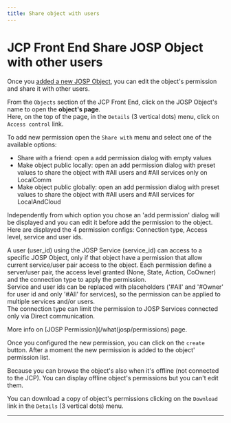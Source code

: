 ```yaml
---
title: Share object with users
---
```

# JCP Front End Share JOSP Object with other users


Once you [added a new JOSP Object](register_a_josp_object), you can edit the object's permission and share it with other users.

From the ```Objects``` section of the JCP Front End, click on the JOSP Object's name to open the **object's page**.<br/>
Here, on the top of the page, in the ```Details``` (3 vertical dots) menu, click on ```Access control``` link.

To add new permission open the ```Share with``` menu and select one of the available options:

* Share with a friend: open a add permission dialog with empty values
* Make object public locally: open an add permission dialog with preset values to share the object with #All users and #All services only on LocalComm
* Make object public globally: open an add permission dialog with preset values to share the object with #All users and #All services for LocalAndCloud

Independently from which option you chose an 'add permission' dialog will be displayed and you can edit it before add the permission to the object.
Here are displayed the 4 permission configs: Connection type, Access level, service and user ids.

A user (user_id) using the JOSP Service (service_id) can access to a specific JOSP Object, only if that object have a permission that allow current service/user pair access to the object.
Each permission define a server/user pair, the access level granted (None, State, Action, CoOwner) and the connection type to apply the permission.<br/>
Service and user ids can be replaced with placeholders ('#All' and '#Owner' for user id and only '#All' for services), so the permission can be applied to multiple services and/or users.<br/>
The connection type can limit the permission to JOSP Services connected only via Direct communication.

More info on [JOSP Permission](/what(josp/permissions) page.

Once you configured the new permission, you can click on the ```create``` button.
After a moment the new permission is added to the object' permission list.

Because you can browse the object's also when it's offline (not connected to the JCP).
You can display offline object's permissions but you can't edit them.

You can download a copy of object's permissions clicking on the ```Download``` link in the ```Details``` (3 vertical dots) menu.

---

<YoutubeVideo videoId="y-XRlZ6guwg" />
